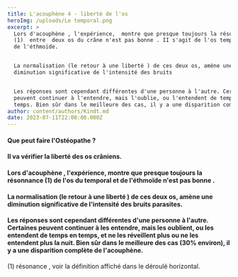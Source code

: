 ```yaml
---
title: L'acouphène 4 - liberté de l'os
heroImg: /uploads/Le temporal.png
excerpt: >
  Lors d'acouphène , l'expérience,  montre que presque toujours la résonnance
  (1)  entre  deux os du crâne n'est pas bonne . II s'agit de l'os temporal et
  de l'éthmoïde.


  La normalisation (le retour à une liberté ) de ces deux os, amène une
  diminution significative de l'intensité des bruits


  Les réponses sont cependant différentes d'une personne à l'autre. Certaines
  peuvent continuer à l'entendre, mais l'oublie, ou l'entendent de temps en
  temps. Bien sûr dans le meilleure des cas, il y a une disparition complète.
author: content/authors/Kindt.md
date: 2023-07-11T22:00:00.000Z
---
```


#### Que peut faire l'Ostéopathe ?

<Space height={20} />

#### Il va vérifier la liberté des os crâniens.

<Space height={12} />

#### Lors d'acouphène , l'expérience,  montre que presque toujours la résonnance (1)  de l'os du temporal et de l'éthmoïde n'est pas bonne .

<Space height={10} />

#### La normalisation (le retour à une liberté ) de ces deux os, amène une diminution significative de l'intensité des bruits parasites.

<Space height={10} />

#### &#x20;Les réponses sont cependant différentes d'une personne à l'autre. Certaines peuvent continuer à les entendre, mais les oublient, ou les entendent de temps en temps, et ne les réveillent plus ou ne les entendent plus la nuit. Bien sûr dans le meilleure des cas (30% environ), il y a une disparition complète de l'acouphène.

(1) résonance , voir la définition affiché dans le déroulé horizontal.
